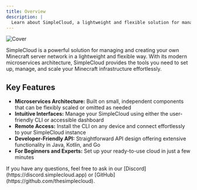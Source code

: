 ```yaml
---
title: Overview
description: |
  Learn about SimpleCloud, a lightweight and flexible solution for managing your own Minecraft server network with a modern microservices architecture.
---
```


![Cover](https://github.com/simplecloudapp/branding/blob/main/images/header.png?raw=true)

SimpleCloud is a powerful solution for managing and creating your own Minecraft server network in a lightweight and flexible way. With its modern microservices architecture, SimpleCloud provides the tools you need to set up, manage, and scale your Minecraft infrastructure effortlessly.

## Key Features

- **Microservices Architecture:** Built on small, independent components that can be flexibly scaled or omitted as needed
- **Intuitive Interfaces:** Manage your SimpleCloud using either the user-friendly CLI or accessible dashboard
- **Remote Access:** Install the CLI on any device and connect effortlessly to your SimpleCloud instance
- **Developer-Friendly API:** Straightforward API design offering extensive functionality in Java, Kotlin, and Go
- **For Beginners and Experts:** Set up your ready-to-use cloud in just a few minutes

<Callout>
  If you have any questions, feel free to ask in our
  [Discord](https://discord.simplecloud.app) or
  [GitHub](https://github.com/thesimplecloud).
</Callout>
